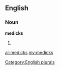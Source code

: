 ==English==

===Noun===
'''medicks'''

# {{plural of|[[medick]]}}

[[Category:English plurals]]

[[ar:medicks]]
[[my:medicks]]